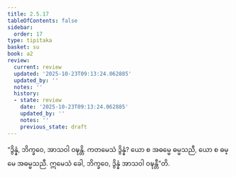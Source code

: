 ```yaml
---
title: 2.5.17
tableOfContents: false
sidebar:
  order: 17
type: tipitaka
basket: su
book: a2
review:
  current: review
  updated: '2025-10-23T09:13:24.062885'
  updated_by: ''
  notes: ''
  history:
  - state: review
    date: '2025-10-23T09:13:24.062885'
    updated_by: ''
    notes: ''
    previous_state: draft
---
```



<ReviewStatus review={frontmatter.review} showDetails={true} />

<HypothesisAnnotation frontmatter={frontmatter} />

<DynamicBreadcrumb />

<Division number="115" book="a2" e="ch" v="15" p="84">

<Paragraph number="198" book="a2">
“ဒွိန္နံ, ဘိက္ခဝေ, အာသဝါ ဝဍ္ဎန္တိ. ကတမေသံ ဒွိန္နံ? ယော စ အဓမ္မေ ဓမ္မသညီ, ယော စ ဓမ္မေ အဓမ္မသညီ. ဣမေသံ ခေါ, ဘိက္ခဝေ, ဒွိန္နံ အာသဝါ ဝဍ္ဎန္တီ”တိ.
</Paragraph>
</Division>